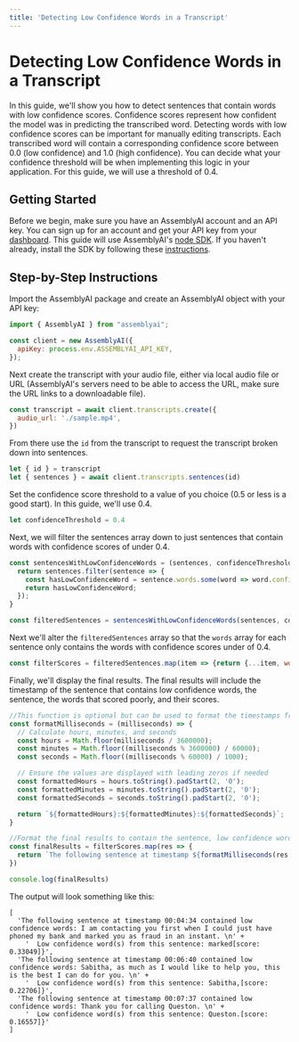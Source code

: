 ```yaml
---
title: 'Detecting Low Confidence Words in a Transcript'
---
```


# Detecting Low Confidence Words in a Transcript

In this guide, we'll show you how to detect sentences that contain words with low confidence scores. Confidence scores represent how confident the model was in predicting the transcribed word. Detecting words with low confidence scores can be important for manually editing transcripts. 
Each transcribed word will contain a corresponding confidence score between 0.0 (low confidence) and 1.0 (high confidence). 
You can decide what your confidence threshold will be when implementing this logic in your application. For this guide, we will use a threshold of 0.4.

## Getting Started

Before we begin, make sure you have an AssemblyAI account and an API key. You can sign up for an account and get your API key from your [dashboard](https://www.assemblyai.com/app/account). This guide will use AssemblyAI's [node SDK](https://github.com/AssemblyAI/assemblyai-node-sdk). If you haven't already, install the SDK by following these [instructions](https://github.com/AssemblyAI/assemblyai-node-sdk#installation).

## Step-by-Step Instructions

Import the AssemblyAI package and create an AssemblyAI object with your API key:

```javascript
import { AssemblyAI } from "assemblyai";

const client = new AssemblyAI({
  apiKey: process.env.ASSEMBLYAI_API_KEY,
});
```

Next create the transcript with your audio file, either via local audio file or URL (AssemblyAI's servers need to be able to access the URL, make sure the URL links to a downloadable file).

```javascript
const transcript = await client.transcripts.create({
  audio_url: './sample.mp4',
})
```

From there use the `id` from the transcript to request the transcript broken down into sentences.

```javascript
let { id } = transcript
let { sentences } = await client.transcripts.sentences(id)
```

Set the confidence score threshold to a value of you choice (0.5 or less is a good start). In this guide, we'll use 0.4.

```javascript
let confidenceThreshold = 0.4
```

Next, we will filter the sentences array down to just sentences that contain words with confidence scores of under 0.4.


```javascript
const sentencesWithLowConfidenceWords = (sentences, confidenceThreshold) => {
  return sentences.filter(sentence => {
    const hasLowConfidenceWord = sentence.words.some(word => word.confidence < confidenceThreshold);
    return hasLowConfidenceWord;
  });
}

const filteredSentences = sentencesWithLowConfidenceWords(sentences, confidenceThreshold);
```

Next we'll alter the `filteredSentences` array so that the `words` array for each sentence only contains the words with confidence scores under of 0.4.

```javascript
const filterScores = filteredSentences.map(item => {return {...item, words: item.words.filter(word => word.confidence < confidenceThreshold)}})
```

Finally, we'll display the final results. The final results will include the timestamp of the sentence that contains low confidence words, the sentence, the words that scored poorly, and their scores. 

```javascript
//This function is optional but can be used to format the timestamps from milleseconds to HH:MM:SS
const formatMilliseconds = (milliseconds) => {
  // Calculate hours, minutes, and seconds
  const hours = Math.floor(milliseconds / 3600000);
  const minutes = Math.floor((milliseconds % 3600000) / 60000);
  const seconds = Math.floor((milliseconds % 60000) / 1000);

  // Ensure the values are displayed with leading zeros if needed
  const formattedHours = hours.toString().padStart(2, '0');
  const formattedMinutes = minutes.toString().padStart(2, '0');
  const formattedSeconds = seconds.toString().padStart(2, '0');

  return `${formattedHours}:${formattedMinutes}:${formattedSeconds}`;
}

//Format the final results to contain the sentence, low confidence words, timestamps, and confidence scores.
const finalResults = filterScores.map(res => {
  return `The following sentence at timestamp ${formatMilliseconds(res.start)} contained low confidence words: ${res.text} \n  Low confidence word(s) from this sentence: ${res.words.map(res => {return `${res.text}[score: ${res.confidence}]`}).join(', ')}}`
})

console.log(finalResults) 
```
The output will look something like this:
 
```
[
  'The following sentence at timestamp 00:04:34 contained low confidence words: I am contacting you first when I could just have phoned my bank and marked you as fraud in an instant. \n' +
    '  Low confidence word(s) from this sentence: marked[score: 0.33049]}',
  'The following sentence at timestamp 00:06:40 contained low confidence words: Sabitha, as much as I would like to help you, this is the best I can do for you. \n' +
    '  Low confidence word(s) from this sentence: Sabitha,[score: 0.22706]}',
  'The following sentence at timestamp 00:07:37 contained low confidence words: Thank you for calling Queston. \n' +
    '  Low confidence word(s) from this sentence: Queston.[score: 0.16557]}'
]
```
